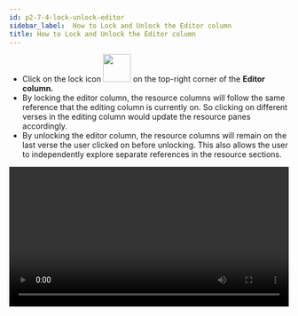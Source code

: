 ```yaml
---
id: p2-7-4-lock-unlock-editor
sidebar_label:  How to Lock and Unlock the Editor column
title: How to Lock and Unlock the Editor column
---
```


- Click on the lock icon <img src="//autographaAssetsV2/how-to/lock.png" width="50px" alt=""/> on the top-right corner of the **Editor column.** 
- By locking the editor column, the resource columns will follow the same reference that the editing column is currently on. So clicking on different verses in the editing column would update the resource panes accordingly.
- By unlocking the editor column, the resource columns will remain on the last verse the user clicked on before unlocking. This also allows the user to independently explore separate references in the resource sections.

<video controls src="/autographaAssetsV2/how-to/lock-unlock.mov" width="100%" type="video/mov"/>